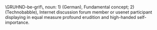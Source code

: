 \GRUHND-be-grif\, noun:
1) (German), Fundamental concept; 
2) (Technobabble), Internet discussion forum member or usenet participant displaying in equal measure profound erudition and high-handed self-importance.

{{rfc}}